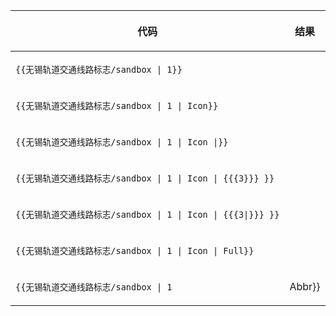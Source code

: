 {{template test cases notice}}

{| class="wikitable"
|-
! 代码 !! 结果
|-
| <code><nowiki>{{无锡轨道交通线路标志/sandbox | 1}}</nowiki></code>
| {{无锡轨道交通线路标志/sandbox | 1}}
|-
| <code><nowiki>{{无锡轨道交通线路标志/sandbox | 1 | Icon}}</nowiki></code>
| {{无锡轨道交通线路标志/sandbox | 1 | Icon}}
|-
| <code><nowiki>{{无锡轨道交通线路标志/sandbox | 1 | Icon |}}</nowiki></code>
| {{无锡轨道交通线路标志/sandbox | 1 | Icon |}}
|-
| <code><nowiki>{{无锡轨道交通线路标志/sandbox | 1 | Icon | {{{3}}} }}</nowiki></code>
| {{无锡轨道交通线路标志/sandbox | 1 | Icon | {{{3}}} }}
|-
| <code><nowiki>{{无锡轨道交通线路标志/sandbox | 1 | Icon | {{{3|}}} }}</nowiki></code>
| {{无锡轨道交通线路标志/sandbox | 1 | Icon | {{{3|}}} }}
|-
| <code><nowiki>{{无锡轨道交通线路标志/sandbox | 1 | Icon | Full}}</nowiki></code>
| {{无锡轨道交通线路标志/sandbox | 1 | Icon | Full}}
|-
| <code><nowiki>{{无锡轨道交通线路标志/sandbox | 1 || Abbr}}</nowiki></code>
| {{无锡轨道交通线路标志/sandbox | 1 || Abbr}}
|}
